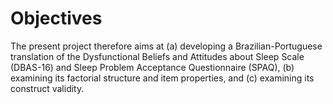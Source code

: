 
# Objectives

The present project therefore aims at (a) developing a Brazilian-Portuguese translation of the Dysfunctional Beliefs and Attitudes about Sleep Scale (DBAS-16) and Sleep Problem Acceptance Questionnaire (SPAQ), (b) examining its factorial structure and item properties, and (c) examining its construct validity.
